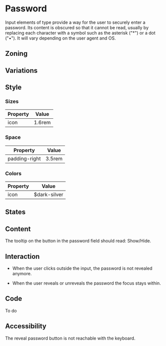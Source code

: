 


<Meta title="Components/Form/Fields/Password" />

# Password

Input elements of type provide a way for the user to securely enter a password.
Its content is obscured so that it cannot be read, usually by replacing each character with a symbol such as the asterisk ("*") or a dot ("•").
It will vary depending on the user agent and OS.

## Zoning

<FigmaImage src="https://www.figma.com/file/qc8oUSyVJM67gSsbTShftt/%F0%9F%93%90-Zoning?node-id=51%3A197" alt="zoning image for input password" />

## Variations

## Style

### Sizes

| Property                       | Value             | 
| ------------------------------ | ----------------- | 
| icon							 | 1.6rem            |

### Space

| Property                       | Value             | 
| ------------------------------ | ----------------- | 
| padding-right					 | 3.5rem            | 

### Colors

| Property                       | Value                               | 
| ------------------------------ | ----------------------------------- | 
| icon		                     | $dark-silver                        |

## States

<Canvas>
    <Story name="default">
        <Form.Password label="Password" />
    </Story>
    <Story name="disabled">
        <Form.Password label="Disabled Password" disabled />
    </Story>
    <Story name="read-only">
        <Form.Password label="Read-Only Password" readOnly />
    </Story>
</Canvas>

## Content
The tooltip on the button in the password field should read: Show/Hide.

## Interaction

- When the user clicks outside the input, the password is not revealed anymore. 

- When the user reveals or unreveals the password the focus stays within. 

## Code

To do

## Accessibility

The reveal password button is not reachable with the keyboard.
